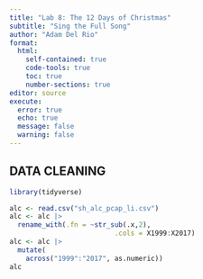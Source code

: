 ```yaml
---
title: "Lab 8: The 12 Days of Christmas"
subtitle: "Sing the Full Song"
author: "Adam Del Rio"
format: 
  html:
    self-contained: true
    code-tools: true
    toc: true
    number-sections: true
editor: source
execute: 
  error: true
  echo: true
  message: false
  warning: false
---
```


## DATA CLEANING

```r
library(tidyverse)
```

```r
alc <- read.csv("sh_alc_pcap_li.csv")
alc <- alc |> 
  rename_with(.fn = ~str_sub(.x,2), 
                          .cols = X1999:X2017)
alc <- alc |> 
  mutate(
    across("1999":"2017", as.numeric))
alc
```

